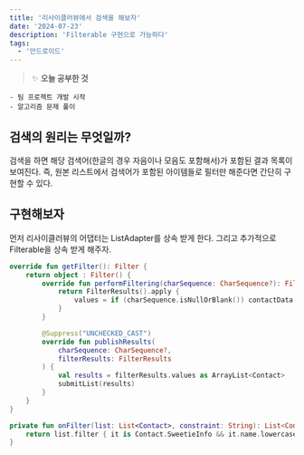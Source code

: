 ```yaml
---
title: '리사이클러뷰에서 검색을 해보자'
date: '2024-07-23'
description: 'Filterable 구현으로 가능하다'
tags:
  - '안드로이드'
---
```


> ✨ **오늘 공부한 것**
>
```
- 팀 프로젝트 개발 시작
- 알고리즘 문제 풀이
```
>

## 검색의 원리는 무엇일까?

검색을 하면 해당 검색어(한글의 경우 자음이나 모음도 포함해서)가 포함된 결과 목록이 보여진다. 즉, 원본 리스트에서 검색어가 포함된 아이템들로 필터만 해준다면 간단히 구현할 수 있다.

## 구현해보자

먼저 리사이클러뷰의 어댑터는 ListAdapter를 상속 받게 한다. 그리고 추가적으로 Filterable을 상속 받게 해주자.

```kotlin
override fun getFilter(): Filter {
    return object : Filter() {
        override fun performFiltering(charSequence: CharSequence?): FilterResults {
            return FilterResults().apply {
                values = if (charSequence.isNullOrBlank()) contactData else onFilter(contactData, charSequence.toString())
            }
        }

        @Suppress("UNCHECKED_CAST")
        override fun publishResults(
            charSequence: CharSequence?,
            filterResults: FilterResults
        ) {
            val results = filterResults.values as ArrayList<Contact>
            submitList(results)
        }
    }
}

private fun onFilter(list: List<Contact>, constraint: String): List<Contact> {
    return list.filter { it is Contact.SweetieInfo && it.name.lowercase().contains(constraint.lowercase()) }
}
```


